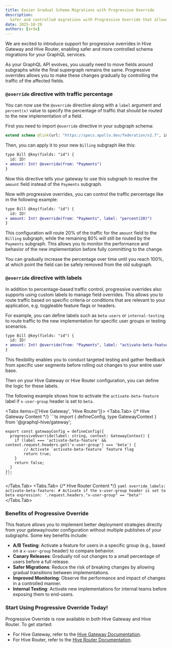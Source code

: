 ```yaml
---
title: Easier Gradual Schema Migrations with Progressive Override
description:
  Safer and controlled migrations with Progressive Override that allows gradual schema changes.
date: 2025-10-29
authors: [arda]
---
```



We are excited to introduce support for progressive overrides in Hive Gateway and Hive Router,
enabling safer and more controlled schema migrations for your GraphQL services.

As your GraphQL API evolves, you usually need to move fields around subgraphs while the final
supergraph remains the same. Progressive overrides allows you to make these changes gradually by
controlling the traffic of the affected fields.

### `@override` directive with traffic percentage

You can now use the `@override` directive along with a `label` argument and `percent(x)` value to
specify the percentage of traffic that should be routed to the new implementation of a field.

First you need to import `@override` directive in your subgraph schema:

```graphql
extend schema @link(url: "https://specs.apollo.dev/federation/v2.7", import: ["@key", "@override"])
```

Then, you can apply it to your new `Billing` subgraph like this:

```diff
type Bill @key(fields: "id") {
  id: ID!
+ amount: Int! @override(from: "Payments")
}
```

Now this directive tells your gateway to use this subgraph to resolve the `amount` field instead of
the `Payments` subgraph.

Now with progressive overrides, you can control the traffic percentage like in the following
example:

```diff
type Bill @key(fields: "id") {
  id: ID!
+ amount: Int! @override(from: "Payments", label: "percent(20)")
}
```

This configuration will route 20% of the traffic for the `amount` field to the `Billing` subgraph,
while the remaining 80% will still be routed by the `Payments` subgraph. This allows you to monitor
the performance and behavior of the new implementation before fully committing to the change.

You can gradually increase the percentage over time until you reach 100%, at which point the field
can be safely removed from the old subgraph.

### `@override` directive with labels

In addition to percentage-based traffic control, progressive overrides also supports using custom
labels to manage field overrides. This allows you to route traffic based on specific criteria or
conditions that are relevant to your application, e.g. toggleable feature flags or headers.

For example, you can define labels such as `beta-users` or `internal-testing` to route traffic to
the new implementation for specific user groups or testing scenarios.

```diff
type Bill @key(fields: "id") {
  id: ID!
+ amount: Int! @override(from: "Payments", label: "activate-beta-feature")
}
```

This flexibility enables you to conduct targeted testing and gather feedback from specific user
segments before rolling out changes to your entire user base.

Then on your Hive Gateway or Hive Router configuration, you can define the logic for these labels.

The following example shows how to activate the `activate-beta-feature` label if `x-user-group`
header is set to `beta`.

<Tabs items={['Hive Gateway', 'Hive Router']}>
  <Tabs.Tab>
    {/* Hive Gateway Content */}
    ```ts
    import { defineConfig, type GatewayContext } from '@graphql-hive/gateway';

    export const gatewayConfig = defineConfig({
      progressiveOverride(label: string, context: GatewayContext) {
        if (label === 'activate-beta-feature' && context.request.headers.get('x-user-group') === 'beta') {
            // Activate `activate-beta-feature` feature flag
            return true;
        }
        return false;
      }
    });
    ```

  </Tabs.Tab>
  <Tabs.Tab>
    {/* Hive Router Content */}
    ```yaml
    override_labels:
        activate-beta-feature:
            # Activate if the x-user-group header is set to beta
            expression: '.request.headers."x-user-group" == "beta"'
    ```
  </Tabs.Tab>
</Tabs>

### Benefits of Progressive Override

This feature allows you to implement better deployment strategies directly from your gateway/router
configuration without multiple publishes of your subgraphs. Some key benefits include:

- **A/B Testing**: Activate a feature for users in a specific group (e.g., based on a `x-user-group`
  header) to compare behavior.
- **Canary Releases**: Gradually roll out changes to a small percentage of users before a full
  release.
- **Safer Migrations**: Reduce the risk of breaking changes by allowing gradual transitions between
  implementations.
- **Improved Monitoring**: Observe the performance and impact of changes in a controlled manner.
- **Internal Testing**: Activate new implementations for internal teams before exposing them to
  end-users.

### Start Using Progressive Override Today!

Progressive Override is now available in both Hive Gateway and Hive Router. To get started:

- For Hive Gateway, refer to the
  [Hive Gateway Documentation](/docs/gateway/other-features/progressive-override).
- For Hive Router, refer to the
  [Hive Router Documentation](/docs/router/configuration/override_labels).
